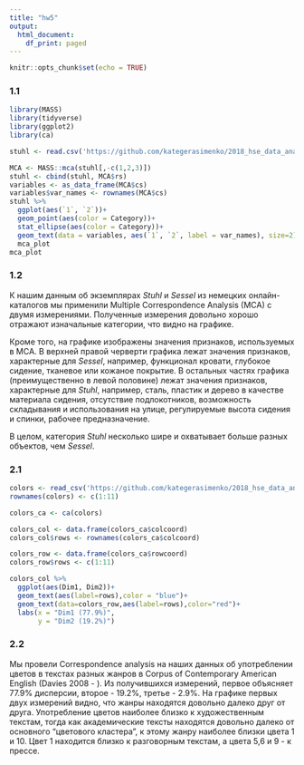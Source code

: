```yaml
---
title: "hw5"
output:
  html_document:
    df_print: paged
---
```


```r
knitr::opts_chunk$set(echo = TRUE)
```

### 1.1

```r
library(MASS)
library(tidyverse)
library(ggplot2)
library(ca)
```

```r
stuhl <- read.csv('https://github.com/kategerasimenko/2018_hse_data_analysis/raw/master/hw5_CA_MCA/hw5_chairs.csv')
```

```r
MCA <- MASS::mca(stuhl[,-c(1,2,3)])
stuhl <- cbind(stuhl, MCA$rs)
variables <- as_data_frame(MCA$cs)
variables$var_names <- rownames(MCA$cs)
stuhl %>% 
  ggplot(aes(`1`, `2`))+
  geom_point(aes(color = Category))+
  stat_ellipse(aes(color = Category))+
  geom_text(data = variables, aes(`1`, `2`, label = var_names), size=2) ->
  mca_plot
mca_plot
```

### 1.2

К нашим данным об экземплярах *Stuhl* и *Sessel* из немецких онлайн-каталогов мы применили Multiple Correspondence Analysis (MCA) с двумя измерениями. Полученные измерения довольно хорошо отражают изначальные категории, что видно на графике.

Кроме того, на графике изображены значения признаков, используемых в MCA. В верхней правой черверти графика лежат значения признаков, характерные для *Sessel*, например, функционал кровати, глубокое сидение, тканевое или кожаное покрытие.  В остальных частях графика (преимущественно в левой половине) лежат значения признаков, характерные для *Stuhl*, например, сталь, пластик и дерево в качестве материала сидения, отсутствие подлокотников, возможность складывания и использования на улице, регулируемые высота сидения и спинки, рабочее предназначение.

В целом, категория *Stuhl* несколько шире и охватывает больше разных объектов, чем *Sessel*.

### 2.1

```r
colors <- read_csv('https://github.com/kategerasimenko/2018_hse_data_analysis/raw/master/hw5_CA_MCA/hw5_colreg.csv')
rownames(colors) <- c(1:11)
```

```r
colors_ca <- ca(colors)

colors_col <- data.frame(colors_ca$colcoord)
colors_col$rows <- rownames(colors_ca$colcoord)

colors_row <- data.frame(colors_ca$rowcoord)
colors_row$rows <- c(1:11)

colors_col %>% 
  ggplot(aes(Dim1, Dim2))+
  geom_text(aes(label=rows),color = "blue")+
  geom_text(data=colors_row,aes(label=rows),color="red")+
  labs(x = "Dim1 (77.9%)",
       y = "Dim2 (19.2%)")
```

### 2.2

Мы провели Correspondence analysis на наших данных об употреблении цветов в текстах разных жанров в Corpus of Contemporary American English (Davies 2008 - ). Из получившихся измерений, первое объясняет 77.9% дисперсии, второе - 19.2%, третье - 2.9%. На графике первых двух измерений видно, что жанры находятся довольно далеко друг от друга. Употребление цветов наиболее близко к художественным текстам, тогда как академические тексты находятся довольно далеко от основного "цветового кластера", к этому жанру наиболее близки цвета 1 и 10. Цвет 1 находится близко к разговорным текстам, а цвета 5,6 и 9 - к прессе.